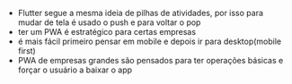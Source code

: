 






-   Flutter segue a mesma ideia de pilhas de atividades, por isso para
    mudar de tela é usado o push e para voltar o pop
-   ter um PWA é estratégico para certas empresas
-   é mais fácil primeiro pensar em mobile e depois ir para
    desktop(mobile first)
-   PWA de empresas grandes são pensados para ter operações básicas e
    forçar o usuário a baixar o app


